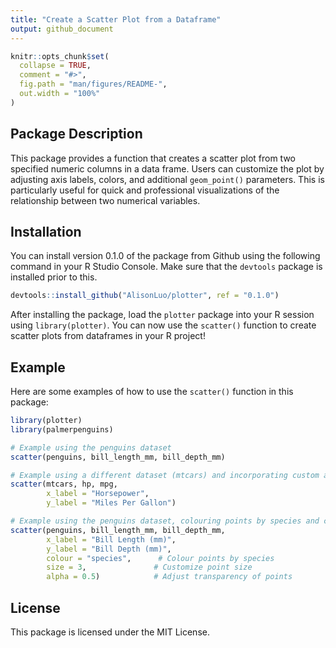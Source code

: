 ```yaml
---
title: "Create a Scatter Plot from a Dataframe"
output: github_document
---
```


<!-- README.md is generated from README.Rmd. Please edit that file -->

```r
knitr::opts_chunk$set(
  collapse = TRUE,
  comment = "#>",
  fig.path = "man/figures/README-",
  out.width = "100%"
)
```

## Package Description

This package provides a function that creates a scatter plot from two specified numeric columns in a data frame. Users can customize the plot by adjusting axis labels, colors, and additional `geom_point()` parameters. This is particularly useful for quick and professional visualizations of the relationship between two numerical variables.

## Installation

You can install version 0.1.0 of the package from Github using the following command in your R Studio Console. Make sure that the `devtools` package is installed prior to this.

``` r
devtools::install_github("AlisonLuo/plotter", ref = "0.1.0")
```

After installing the package, load the `plotter` package into your R session using `library(plotter)`. You can now use the `scatter()` function to create scatter plots from dataframes in your R project!

## Example

Here are some examples of how to use the `scatter()` function in this package:

```r
library(plotter)
library(palmerpenguins)

# Example using the penguins dataset
scatter(penguins, bill_length_mm, bill_depth_mm)

# Example using a different dataset (mtcars) and incorporating custom axis labels
scatter(mtcars, hp, mpg, 
        x_label = "Horsepower", 
        y_label = "Miles Per Gallon")

# Example using the penguins dataset, colouring points by species and customizing point size
scatter(penguins, bill_length_mm, bill_depth_mm, 
        x_label = "Bill Length (mm)", 
        y_label = "Bill Depth (mm)", 
        colour = "species",      # Colour points by species
        size = 3,               # Customize point size
        alpha = 0.5)            # Adjust transparency of points
```

## License
This package is licensed under the MIT License.

